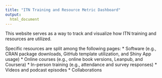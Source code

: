 ```yaml
---
title: "ITN Training and Resource Metric Dashboard"
output:
  html_document
---
```


This website serves as a way to track and visualize how ITN training and resources are utilized.

Specific resources are split among the following pages:
* Software (e.g., CRAN package downloads, GitHub template utilization, and Shiny App usage)
* Online courses (e.g., online book versions, Leanpub, and Coursera)
* In-person training (e.g., attendance and survey responses)
* Videos and podcast episodes
* Collaborations

